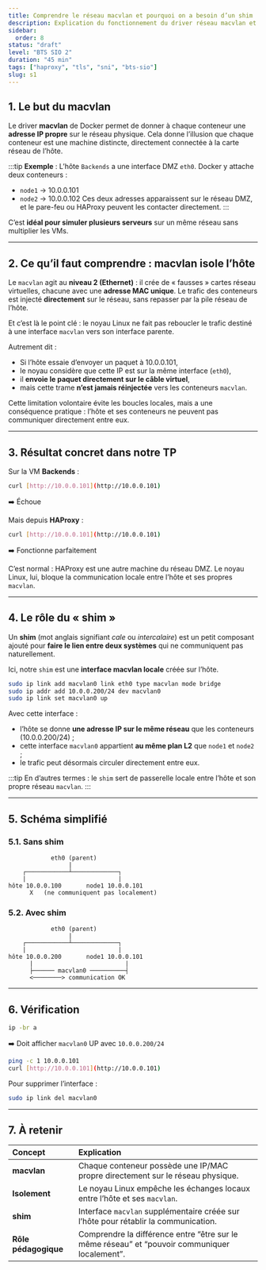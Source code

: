 ```yaml
---
title: Comprendre le réseau macvlan et pourquoi on a besoin d’un shim
description: Explication du fonctionnement du driver réseau macvlan et de la nécessité d'une interface "shim" pour permettre la communication entre l'hôte et ses conteneurs.
sidebar:
  order: 8
status: "draft"
level: "BTS SIO 2"
duration: "45 min"
tags: ["haproxy", "tls", "sni", "bts-sio"]
slug: s1
---
```


## 1. Le but du macvlan

Le driver **macvlan** de Docker permet de donner à chaque conteneur une **adresse IP propre** sur le réseau physique. Cela donne l’illusion que chaque conteneur est une machine distincte, directement connectée à la carte réseau de l’hôte.

:::tip
**Exemple** :
L’hôte `Backends` a une interface DMZ `eth0`.
Docker y attache deux conteneurs :
* `node1` → 10.0.0.101
* `node2` → 10.0.0.102
Ces deux adresses apparaissent sur le réseau DMZ, et le pare-feu ou HAProxy peuvent les contacter directement.
:::

C’est **idéal pour simuler plusieurs serveurs** sur un même réseau sans multiplier les VMs.

---

## 2. Ce qu’il faut comprendre : macvlan isole l’hôte

Le `macvlan` agit au **niveau 2 (Ethernet)** : il crée de « fausses » cartes réseau virtuelles, chacune avec une **adresse MAC unique**. Le trafic des conteneurs est injecté **directement** sur le réseau, sans repasser par la pile réseau de l’hôte.

Et c’est là le point clé : le noyau Linux ne fait pas reboucler le trafic destiné à une interface `macvlan` vers son interface parente.

Autrement dit :
* Si l’hôte essaie d’envoyer un paquet à 10.0.0.101,
* le noyau considère que cette IP est sur la même interface (`eth0`),
* il **envoie le paquet directement sur le câble virtuel**,
* mais cette trame **n’est jamais réinjectée** vers les conteneurs `macvlan`.

Cette limitation volontaire évite les boucles locales, mais a une conséquence pratique : l’hôte et ses conteneurs ne peuvent pas communiquer directement entre eux.

---

## 3. Résultat concret dans notre TP

Sur la VM **Backends** :

```bash
curl [http://10.0.0.101](http://10.0.0.101)
````

➡️ Échoue

Mais depuis **HAProxy** :

```bash
curl [http://10.0.0.101](http://10.0.0.101)
```

➡️ Fonctionne parfaitement

C’est normal : HAProxy est une autre machine du réseau DMZ. Le noyau Linux, lui, bloque la communication locale entre l’hôte et ses propres `macvlan`.

-----

## 4. Le rôle du « shim »

Un **shim** (mot anglais signifiant *cale* ou *intercalaire*) est un petit composant ajouté pour **faire le lien entre deux systèmes** qui ne communiquent pas naturellement.

Ici, notre `shim` est une **interface macvlan locale** créée sur l’hôte.

```bash
sudo ip link add macvlan0 link eth0 type macvlan mode bridge
sudo ip addr add 10.0.0.200/24 dev macvlan0
sudo ip link set macvlan0 up
```

Avec cette interface :

  * l’hôte se donne **une adresse IP sur le même réseau** que les conteneurs (10.0.0.200/24) ;
  * cette interface `macvlan0` appartient **au même plan L2** que `node1` et `node2` ;
  * le trafic peut désormais circuler directement entre eux.

:::tip
En d’autres termes : le `shim` sert de passerelle locale entre l’hôte et son propre réseau `macvlan`.
:::

-----

## 5. Schéma simplifié

### 5.1. Sans shim

```text
            eth0 (parent)
                 |
    ┌────────────┴─────────────┐
    |                          |
hôte 10.0.0.100       node1 10.0.0.101
      X   (ne communiquent pas localement)
```

### 5.2. Avec shim

```text
            eth0 (parent)
                 |
    ┌────────────┴─────────────┐
    |                          |
hôte 10.0.0.200       node1 10.0.0.101
      |                          |
      ├────── macvlan0 ──────────┤
      <────────> communication OK
```

-----

## 6. Vérification

```bash
ip -br a
```

➡️ Doit afficher `macvlan0` UP avec `10.0.0.200/24`

```bash
ping -c 1 10.0.0.101
curl [http://10.0.0.101](http://10.0.0.101)
```

Pour supprimer l’interface :

```bash
sudo ip link del macvlan0
```

-----

## 7. À retenir

| Concept | Explication |
| :--- | :--- |
| **macvlan** | Chaque conteneur possède une IP/MAC propre directement sur le réseau physique. |
| **Isolement** | Le noyau Linux empêche les échanges locaux entre l’hôte et ses `macvlan`. |
| **shim** | Interface `macvlan` supplémentaire créée sur l’hôte pour rétablir la communication. |
| **Rôle pédagogique** | Comprendre la différence entre “être sur le même réseau” et “pouvoir communiquer localement”. |
